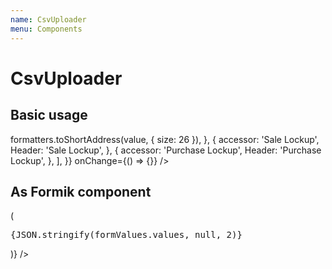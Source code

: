 ```yaml
---
name: CsvUploader
menu: Components
---
```




# CsvUploader

<PropsTable of={CsvUploader} />

## Basic usage

<Playground>
  <CsvUploaderPrimitive
    csvConfig={{
      columns: [
        {
          name: 'Address',
          validators: [validators.isString, validators.isNotEmpty],
        },
        {
          name: 'Sale Lockup',
          validators: [validators.isDate, validators.isNotEmpty],
        },
        {
          name: 'Purchase Lockup',
          validators: [validators.isDate, validators.isNotEmpty],
        },
      ],
      header: true,
    }}
    tableConfig={{
      columns: [
        {
          accessor: 'Address',
          Header: 'Address',
          Cell: ({ value }) => formatters.toShortAddress(value, { size: 26 }),
        },
        {
          accessor: 'Sale Lockup',
          Header: 'Sale Lockup',
        },
        {
          accessor: 'Purchase Lockup',
          Header: 'Purchase Lockup',
        },
      ],
    }}
    onChange={() => {}}
  />
</Playground>

## As Formik component

<Playground>
  <Formik
    initialValues={{ myFile: null }}
    render={formValues => (
      <form>
        <pre>{JSON.stringify(formValues.values, null, 2)}</pre>
        <FormItem name="myFile">
          <FormItem.Input
            component={CsvUploader}
            config={{
              columns: [
                {
                  name: 'column 1',
                  validators: [validators.isString, validators.isNotEmpty],
                },
                {
                  name: 'column 2',
                  validators: [validators.isString, validators.isNotEmpty],
                },
              ],
              header: true,
              maxRows: 2,
              missingRequiredColumnsErrorMessage:
                'Some required columns do not exist in the CSV',
              extraColumnsErrorMessage: 'the CSV file contains extra columns',
              rowsExceedMaxLimitErrorMessage:
                'The CSV file contains more columns than the maximum limit',
            }}
          />
        </FormItem>
      </form>
    )}
  />
</Playground>
